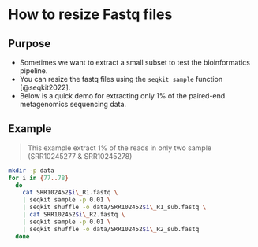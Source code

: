 # How to resize Fastq files
## Purpose
- Sometimes we want to extract a small subset to test the bioinformatics pipeline.
- You can resize the fastq files using the `seqkit sample` function [@seqkit2022].
- Below is a quick demo for extracting only 1% of the paired-end metagenomics sequencing data.

## Example
> This example extract 1% of the reads in only two sample (SRR10245277 & SRR10245278)

```bash
mkdir -p data
for i in {77..78}
  do
    cat SRR102452$i\_R1.fastq \
    | seqkit sample -p 0.01 \
    | seqkit shuffle -o data/SRR102452$i\_R1_sub.fastq \
    | cat SRR102452$i\_R2.fastq \
    | seqkit sample -p 0.01 \
    | seqkit shuffle -o data/SRR102452$i\_R2_sub.fastq
  done
```